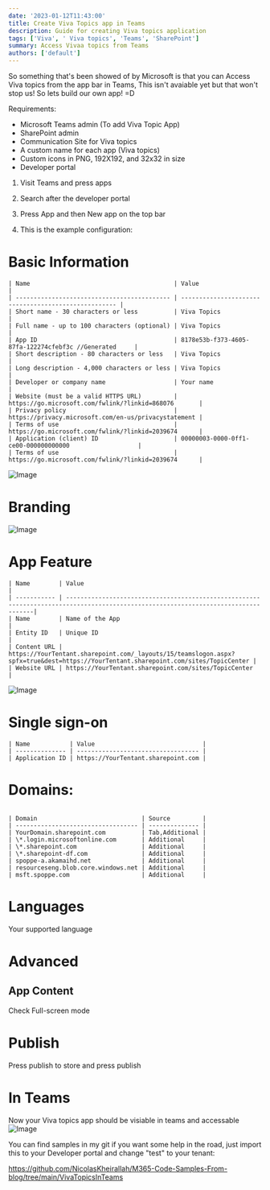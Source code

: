 ```yaml
---
date: '2023-01-12T11:43:00'
title: Create Viva Topics app in Teams
description: Guide for creating Viva topics application
tags: ['Viva', ' Viva topics', 'Teams', 'SharePoint']
summary: Access Vivaa topics from Teams
authors: ['default']
---
```


So something that's been showed of by Microsoft is that you can Access Viva topics from the app bar in Teams, This isn't avaiable yet but that won't stop us!
So lets build our own app! =D

Requirements:

- Microsoft Teams admin (To add Viva Topic App)
- SharePoint admin
- Communication Site for Viva topics
- A custom name for each app (Viva topics)
- Custom icons in PNG, 192X192, and 32x32 in size
- Developer portal

1. Visit Teams and press apps

2. Search after the developer portal

3. Press App and then New app on the top bar

4. This is the example configuration:

# Basic Information

```
| Name                                        | Value                                                |
| ------------------------------------------- | ---------------------------------------------------- |
| Short name - 30 characters or less          | Viva Topics                                                  |
| Full name - up to 100 characters (optional) | Viva Topics                                                  |
| App ID                                      | 8178e53b-f373-4605-87fa-122274cfebf3c //Generated     |
| Short description - 80 characters or less   | Viva Topics                               |
| Long description - 4,000 characters or less | Viva Topics                                |
| Developer or company name                   | Your name                                            |
| Website (must be a valid HTTPS URL)         | https://go.microsoft.com/fwlink/?linkid=868076       |
| Privacy policy                              | https://privacy.microsoft.com/en-us/privacystatement |
| Terms of use                                | https://go.microsoft.com/fwlink/?linkid=2039674      |
| Application (client) ID                     | 00000003-0000-0ff1-ce00-000000000000                   |
| Terms of use                                | https://go.microsoft.com/fwlink/?linkid=2039674      |
```

![Image](/static/images/assets/VivaTopics/2.png)

# Branding

![Image](/static/images/assets/VivaTopics/4.png)

# App Feature

```
| Name        | Value                                                                                                                              |
| ----------- | -----------------------------------------------------------------------------------------------------------------------------------|
| Name        | Name of the App                                                                                                                    |
| Entity ID   | Unique ID                                                                                                                          |
| Content URL | https://YourTentant.sharepoint.com/_layouts/15/teamslogon.aspx?spfx=true&dest=https://YourTentant.sharepoint.com/sites/TopicCenter |
| Website URL | https://YourTentant.sharepoint.com/sites/TopicCenter                                                                               |
```

![Image](/static/images/assets/VivaTopics/3.png)

# Single sign-on

```
| Name           | Value                              |
| -------------- | ---------------------------------- |
| Application ID | https://YourTentant.sharepoint.com |
```

# Domains:

```

| Domain                             | Source         |
| ---------------------------------- | -------------- |
| YourDomain.sharepoint.com          | Tab,Additional |
| \*.login.microsoftonline.com       | Additional     |
| \*.sharepoint.com                  | Additional     |
| \*.sharepoint-df.com               | Additional     |
| spoppe-a.akamaihd.net              | Additional     |
| resourceseng.blob.core.windows.net | Additional     |
| msft.spoppe.com                    | Additional     |
```

# Languages

Your supported language

# Advanced

## App Content

Check Full-screen mode

# Publish

Press publish to store and press publish

# In Teams

Now your Viva topics app should be visiable in teams and accessable
![Image](/static/images/assets/VivaTopics/5.png)

You can find samples in my git if you want some help in the road, just import this to your Developer portal and change "test" to your tenant:

https://github.com/NicolasKheirallah/M365-Code-Samples-From-blog/tree/main/VivaTopicsInTeams

